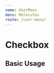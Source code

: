 ```yaml
---
name: UserMenu
menu: Molecules
route: /user-menu/
---
```




# Checkbox

## Basic Usage

<Playground>
  <UserMenu
    links={[
      {text: '내 정보', to: ''},
      {text: '크리에이터 대시보드', to: ''},
      {text: '새 프로젝트 만들기', to: ''},
    ]}
  />
</Playground>
